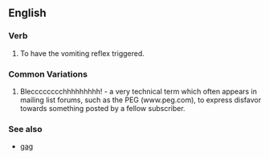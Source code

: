 ==English==

===Verb===
#To have the vomiting reflex triggered.

===Common Variations===
#Blecccccccchhhhhhhhh! - a very technical term which often appears in mailing list forums, such as the PEG (www.peg.com), to express disfavor towards something posted by a fellow subscriber.

===See also===
*[[gag]]